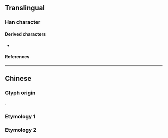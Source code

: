 {{also|匯|彙|彚}}
{{character info}}
==Translingual==

===Han character===
{{Han char|rn=85|rad=水|as=02|sn=5|four=|canj=ES|ids=⿰氵匚}}

====Derived characters====
* {{l|mul|[[㧟]]}}

====References====
{{Han ref|kx=0604.091|hdz=31548.040|uh=6C47}}

----

==Chinese==

===Glyph origin===
{{Han simp|滙|f=隹|t=&nbsp;}}.

===Etymology 1===
{{zh-see|匯}}

===Etymology 2===
{{zh-see|彙}}